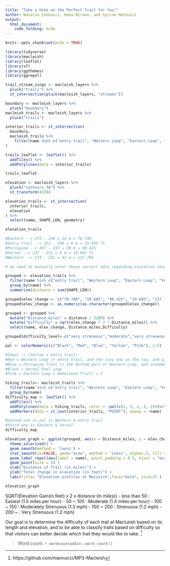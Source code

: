 ```yaml
---
title: "Take a Hike on the Perfect Trail for You!"
author: Natalia Iannucci, Hana Hirano, and Syrine Matoussi
output: 
  html_document:
    code_folding: hide
---
```


```r
knitr::opts_chunk$set(echo = TRUE)
```


```r
library(tidyverse)
library(macleish)
library(leaflet)
library(sf)
library(ggthemes)
library(ggrepel)

trail_stream_xings <- macleish_layers %>%
  pluck("trails") %>%
  st_intersection(pluck(macleish_layers, "streams"))

boundary <- macleish_layers %>% 
  pluck("boundary")
macleish_trails <- macleish_layers %>%
  pluck("trails")

interior_trails <- st_intersection(
  boundary, 
  macleish_trails %>%
    filter(name %in% c("entry trail", "Western Loop", "Eastern Loop", "Porcupine Trail", "Vernal Pool Loop"))
)

trails_leaflet <- leaflet() %>%
  addTiles() %>%
  addPolylines(data = interior_trails) 

trails_leaflet
```

```r
elevation <- macleish_layers %>%
  pluck("contours_3m") %>%
  st_transform(4326)
```

```r
elevation_trails <- st_intersection(
  interior_trails,
  elevation 
) %>%
  select(name, SHAPE_LEN, geometry)

elevation_trails

#Eastern --> 273 - 249 = 24 m = 78.740  
#entry trail --> 252 - 246 = 6 m = 19.685 ft
#Porcupine --> 267 - 237 = 30 m = 98.425
#Vernal --> 237 - 231 = 6 m = 19.685 ft
#Western --> 273 - 231 = 42 m = 137.795

# we need to manually enter those correct data regarding elevation changes to the data
```

```r
grouped <- elevation_trails %>%
  filter(name %in% c("entry trail", "Western Loop", "Eastern Loop", "Vernal Pool Loop", "Porcupine Trail")) %>%
  group_by(name) %>%
  summarize(distance = sum(SHAPE_LEN))

grouped$elev_change <- c("78.740", "19.685", "98.425", "19.685", "137.795")
grouped$elev_change <- as.numeric(as.character(grouped$elev_change))

grouped <- grouped %>% 
  mutate("Distance_miles" = distance / 5280) %>%
  mutate("Difficulty" = sqrt(elev_change * 2 * Distance_miles)) %>%
  select(name, elev_change, Distance_miles,Difficulty)

grouped$difficulty_level<-c("very streneous","moderate","very streneous","moderate","very streneous")
```

```r
pal <- colorNumeric(c("Black", "Red", "Blue", "Yellow", "Pink"), 1:5)

#Ideal -> (Yellow = entry trail)
#Red = Western Loop (+ entry trail, and the tiny one on the top, and part of the straight-ish poplar hill road)(right now)
#Blue = Porcupine Trail (+ the bottom part of Western Loop, and snowmobile trail on the bottom right)
#Black = Vernal Pool Loop
#Pink = Eastern Loop = Homestead Trail? = 5

hiking_trails<- macleish_trails %>% 
  filter(name %in% c("entry trail", "Western Loop", "Eastern Loop", "Vernal Pool Loop", "Porcupine Trail")) %>%
  group_by(name)
difficulty_map <- leaflet() %>%
  addTiles() %>%
  addPolylines(data = hiking_trails, color = ~pal(c(2, 3, 2, 2, 2)))%>%
  addMarkers(data = st_cast(interior_trails, "POINT"), popup = ~name)

#second one in pal is Western & entry trail
#third one is Eastern & Vernal 
difficulty_map
```

```r
elevation_graph <- ggplot(grouped, aes(x = Distance_miles, y = elev_change)) +
  theme_solarized() +
  geom_smooth(method = 'loess') +
  stat_smooth(se=FALSE, geom="area", method = 'loess', alpha=.5, fill = "Purple") +
  geom_label_repel(aes(label = name), point.padding = 0.5, hjust = "middle", vjust = "center") +
  geom_point(size = 5) +
  xlab("Distance of Trail (in miles)") +
  ylab("Total change in elevation (in feet)") +
  labs(title= "Elevation profiles at MacLeish",face="bold", size=25 )
```

```r
elevation_graph
```


SQRT(Elevation Gain(in feet) x 2 x distance (in miles))
- less than 50 : Easiest (1.5 miles per hour)
- 50 ~ 100 : Moderate (1.4 miles per hour)
- 100 ~ 150 : Moderately Strenuous (1.3 mph)
- 150 ~ 200 : Strenuous (1.2 mph)
- 200 ~ : Very Strenuous (1.2 mph)


Our goal is to determine the difficulty of each trail at MacLeish based on its length and elevation, and to be able to classify trails based on difficulty so that visitors can better decide which trail they would like to take. ^[https://github.com/niannucci/MP3-Macleish]

> Word count: `r wordcountaddin::word_count()`